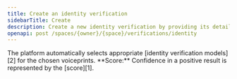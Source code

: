```yaml
---
title: Create an identity verification
sidebarTitle: Create
description: Create a new identity verification by providing its details.
openapi: post /spaces/{owner}/{space}/verifications/identity
---
```


<Tip>
  The platform automatically selects appropriate
  [identity verification models][2] for the chosen
  voiceprints.
</Tip>

<Note>
  **Score:** Confidence in a positive result
  is represented by the [score][1].
</Note>

[1]: /api-reference/verifications/scores
[2]: /models/identity-verification
